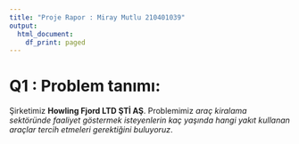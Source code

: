 ```yaml
---
title: "Proje Rapor : Miray Mutlu 210401039"
output:
  html_document:
    df_print: paged
---
```


# Q1 : Problem tanımı:

Şirketimiz **Howling Fjord LTD ŞTİ AŞ**. Problemimiz *araç kiralama sektöründe faaliyet göstermek isteyenlerin kaç yaşında hangi yakıt kullanan araçlar tercih etmeleri gerektiğini buluyoruz*. 
